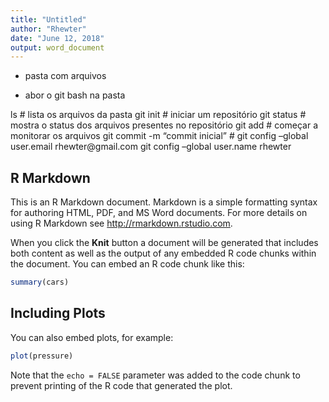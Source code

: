 ```yaml
---
title: "Untitled"
author: "Rhewter"
date: "June 12, 2018"
output: word_document
---
```

- pasta com arquivos

- abor o git bash na pasta

ls # lista os arquivos da pasta
git init # iniciar um repositório
git status # mostra o status dos arquivos presentes no repositório
git add # começar a monitorar os arquivos
git commit -m "commit inicial" #
git config --global user.email rhewter@gmail.com
git config --global user.name rhewter




## R Markdown

This is an R Markdown document. Markdown is a simple formatting syntax for authoring HTML, PDF, and MS Word documents. For more details on using R Markdown see <http://rmarkdown.rstudio.com>.

When you click the **Knit** button a document will be generated that includes both content as well as the output of any embedded R code chunks within the document. You can embed an R code chunk like this:

```r
summary(cars)
```

## Including Plots

You can also embed plots, for example:

```r
plot(pressure)
```

Note that the `echo = FALSE` parameter was added to the code chunk to prevent printing of the R code that generated the plot.
